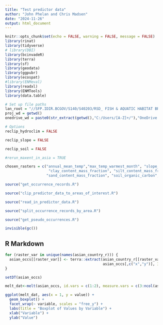 ```yaml
---
title: "Test predictor data"
author: "John Phelan and Chris Madsen"
date: "2024-11-26"
output: html_document
---
```


```r
knitr::opts_chunk$set(echo = FALSE, warning = FALSE, message = FALSE)
library(rinat)
library(tidyverse)
# library(DBI)
library(bcinvadeR)
library(terra)
library(sf)
library(geodata)
library(ggpubr)
library(ecospat)
#library(ENMeval)
library(readxl)
library(ENMTools)
library(data.table)

# Set up file paths
lan_root = "//SFP.IDIR.BCGOV/S140/S40203/RSD_ FISH & AQUATIC HABITAT BRANCH/General/"
proj_wd = getwd()
onedrive_wd = paste0(str_extract(getwd(),"C:/Users/[A-Z]+/"),"OneDrive - Government of BC/data/")

# Options
reclip_hydroclim = FALSE

reclip_slope = FALSE

reclip_soil = FALSE

#rerun_maxent_in_asia = TRUE

chosen_rasters = c("annual_mean_temp","max_temp_warmest_month", "slope_average",
                    "clay_content_mass_fraction", "silt_content_mass_fraction", 
                   "sand_content_mass_fraction", "soil_organic_carbon", "soil_pH_in_H2O")

source("get_occurrence_records.R")

source("clip_predictor_data_to_areas_of_interest.R")

source("read_in_predictor_data.R")

source("split_occurrence_records_by_area.R")

source("get_pseudo_occurrences.R")

invisible(gc())

```

## R Markdown

```r

for (raster_var in unique(names(asian_country_r))) {
  asian_occs[[raster_var]] <- terra::extract(asian_country_r[[raster_var]],
                                             asian_occs[,c("x","y")], ID = FALSE)[[raster_var]]
}

setDT(asian_occs)

melt_dat<-melt(asian_occs, id.vars = c(1:2), measure.vars = c(3:ncol(asian_occs)))

ggplot(melt_dat, aes(x = 1, y = value)) +
  geom_boxplot() +
  facet_wrap(~ variable, scales = "free_y") +
  labs(title = "Boxplot of Values by Variable") +
  xlab("Variable") +
  ylab("Value")

```



